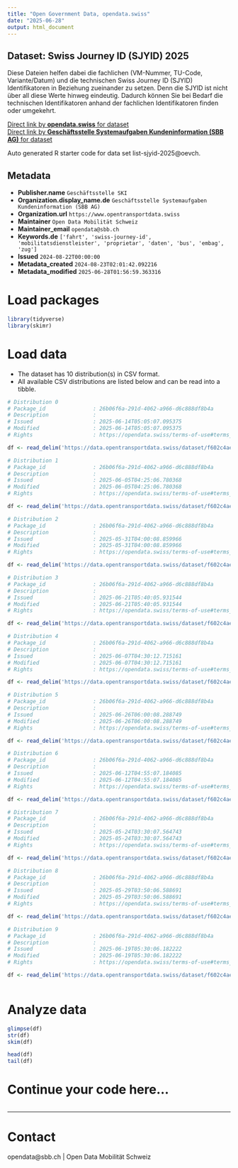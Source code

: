```yaml
---
title: "Open Government Data, opendata.swiss"
date: "2025-06-28"
output: html_document
---
```


## Dataset: Swiss Journey ID (SJYID) 2025

Diese Dateien helfen dabei die fachlichen (VM-Nummer, TU-Code, Variante/Datum) und die technischen Swiss Journey ID (SJYID) Identifikatoren in Beziehung zueinander zu setzen. Denn die SJYID ist nicht über all diese Werte hinweg eindeutig. Dadurch können Sie bei Bedarf die technischen Identifikatoren anhand der fachlichen Identifikatoren finden oder umgekehrt.

[Direct link by **opendata.swiss** for dataset](https://opendata.swiss/de/dataset/swiss-journey-id-sjyid-2025)<br>
[Direct link by **Geschäftsstelle Systemaufgaben Kundeninformation (SBB AG)** for dataset](https://data.opentransportdata.swiss/dataset/list-sjyid-2025)

Auto generated R starter code for data set list-sjyid-2025@oevch.

## Metadata

- **Publisher.name** `Geschäftsstelle SKI`
- **Organization.display_name.de** `Geschäftsstelle Systemaufgaben Kundeninformation (SBB AG)`
- **Organization.url** `https://www.opentransportdata.swiss`
- **Maintainer** `Open Data Mobilität Schweiz`
- **Maintainer_email** `opendata@sbb.ch`
- **Keywords.de** `['fahrt', 'swiss-journey-id', 'mobilitatsdienstleister', 'proprietar', 'daten', 'bus', 'embag', 'zug']`
- **Issued** `2024-08-22T00:00:00`
- **Metadata_created** `2024-08-23T02:01:42.092216`
- **Metadata_modified** `2025-06-28T01:56:59.363316`


# Load packages

```r

library(tidyverse)
library(skimr)

```

# Load data

-   The dataset has 10 distribution(s) in CSV format.
-   All available CSV distributions are listed below and can be read into a tibble.

```r

# Distribution 0
# Package_id               : 26b06f6a-291d-4062-a966-d6c888df8b4a
# Description              : 
# Issued                   : 2025-06-14T05:05:07.095375
# Modified                 : 2025-06-14T05:05:07.095375
# Rights                   : https://opendata.swiss/terms-of-use#terms_by

df <- read_delim('https://data.opentransportdata.swiss/dataset/f602c4ae-636c-4bd7-aa8e-0c31ba9aeea8/resource/6fd2572b-b5f2-43b5-a895-34f01ab839b3/download/listing-sjyid-fp-2025-202506132202.csv')

# Distribution 1
# Package_id               : 26b06f6a-291d-4062-a966-d6c888df8b4a
# Description              : 
# Issued                   : 2025-06-05T04:25:06.780368
# Modified                 : 2025-06-05T04:25:06.780368
# Rights                   : https://opendata.swiss/terms-of-use#terms_by

df <- read_delim('https://data.opentransportdata.swiss/dataset/f602c4ae-636c-4bd7-aa8e-0c31ba9aeea8/resource/b339a51d-230e-46ed-a2db-130ffbb1bf53/download/listing-sjyid-fp-2025-202506042202.csv')

# Distribution 2
# Package_id               : 26b06f6a-291d-4062-a966-d6c888df8b4a
# Description              : 
# Issued                   : 2025-05-31T04:00:08.859966
# Modified                 : 2025-05-31T04:00:08.859966
# Rights                   : https://opendata.swiss/terms-of-use#terms_by

df <- read_delim('https://data.opentransportdata.swiss/dataset/f602c4ae-636c-4bd7-aa8e-0c31ba9aeea8/resource/726a8637-ea40-47cc-b247-c7ad621fcd5b/download/listing-sjyid-fp-2025-202505302201.csv')

# Distribution 3
# Package_id               : 26b06f6a-291d-4062-a966-d6c888df8b4a
# Description              : 
# Issued                   : 2025-06-21T05:40:05.931544
# Modified                 : 2025-06-21T05:40:05.931544
# Rights                   : https://opendata.swiss/terms-of-use#terms_by

df <- read_delim('https://data.opentransportdata.swiss/dataset/f602c4ae-636c-4bd7-aa8e-0c31ba9aeea8/resource/24d7d34e-5faf-47cd-a1e9-4a2e20c25b2b/download/listing-sjyid-fp-2025-202506202202.csv')

# Distribution 4
# Package_id               : 26b06f6a-291d-4062-a966-d6c888df8b4a
# Description              : 
# Issued                   : 2025-06-07T04:30:12.715161
# Modified                 : 2025-06-07T04:30:12.715161
# Rights                   : https://opendata.swiss/terms-of-use#terms_by

df <- read_delim('https://data.opentransportdata.swiss/dataset/f602c4ae-636c-4bd7-aa8e-0c31ba9aeea8/resource/c032723f-1c88-4794-ad00-d5da3fab952a/download/listing-sjyid-fp-2025-202506062201.csv')

# Distribution 5
# Package_id               : 26b06f6a-291d-4062-a966-d6c888df8b4a
# Description              : 
# Issued                   : 2025-06-26T06:00:08.288749
# Modified                 : 2025-06-26T06:00:08.288749
# Rights                   : https://opendata.swiss/terms-of-use#terms_by

df <- read_delim('https://data.opentransportdata.swiss/dataset/f602c4ae-636c-4bd7-aa8e-0c31ba9aeea8/resource/92e9285c-9c71-4201-b777-d5a8e125dc6c/download/listing-sjyid-fp-2025-202506252201.csv')

# Distribution 6
# Package_id               : 26b06f6a-291d-4062-a966-d6c888df8b4a
# Description              : 
# Issued                   : 2025-06-12T04:55:07.184085
# Modified                 : 2025-06-12T04:55:07.184085
# Rights                   : https://opendata.swiss/terms-of-use#terms_by

df <- read_delim('https://data.opentransportdata.swiss/dataset/f602c4ae-636c-4bd7-aa8e-0c31ba9aeea8/resource/41effa87-b3d7-437c-b2d6-86a64ad81306/download/listing-sjyid-fp-2025-202506112202.csv')

# Distribution 7
# Package_id               : 26b06f6a-291d-4062-a966-d6c888df8b4a
# Description              : 
# Issued                   : 2025-05-24T03:30:07.564743
# Modified                 : 2025-05-24T03:30:07.564743
# Rights                   : https://opendata.swiss/terms-of-use#terms_by

df <- read_delim('https://data.opentransportdata.swiss/dataset/f602c4ae-636c-4bd7-aa8e-0c31ba9aeea8/resource/894912d2-a13f-4c99-99d1-855dfbca7c15/download/listing-sjyid-fp-2025-202505232201.csv')

# Distribution 8
# Package_id               : 26b06f6a-291d-4062-a966-d6c888df8b4a
# Description              : 
# Issued                   : 2025-05-29T03:50:06.588691
# Modified                 : 2025-05-29T03:50:06.588691
# Rights                   : https://opendata.swiss/terms-of-use#terms_by

df <- read_delim('https://data.opentransportdata.swiss/dataset/f602c4ae-636c-4bd7-aa8e-0c31ba9aeea8/resource/06dc9ce8-3f49-4ec2-8687-8d2cfcb8418b/download/listing-sjyid-fp-2025-202505282201.csv')

# Distribution 9
# Package_id               : 26b06f6a-291d-4062-a966-d6c888df8b4a
# Description              : 
# Issued                   : 2025-06-19T05:30:06.182222
# Modified                 : 2025-06-19T05:30:06.182222
# Rights                   : https://opendata.swiss/terms-of-use#terms_by

df <- read_delim('https://data.opentransportdata.swiss/dataset/f602c4ae-636c-4bd7-aa8e-0c31ba9aeea8/resource/0626ca30-acfa-4b51-a293-818c12d74a2f/download/listing-sjyid-fp-2025-202506182201.csv')



```

# Analyze data

```r

glimpse(df)
str(df)
skim(df)

head(df)
tail(df)

```

# Continue your code here...

```r

```

------------------------------------------------------------------------

# Contact

opendata@sbb.ch | Open Data Mobilität Schweiz
